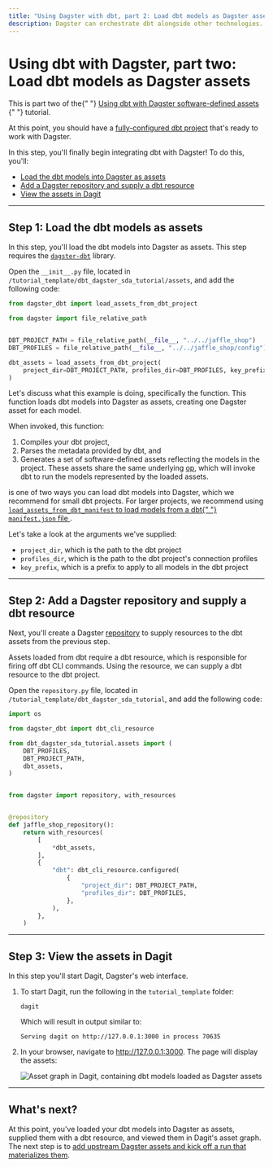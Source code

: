 ```yaml
---
title: "Using Dagster with dbt, part 2: Load dbt models as Dagster assets"
description: Dagster can orchestrate dbt alongside other technologies.
---
```


# Using dbt with Dagster, part two: Load dbt models as Dagster assets

<Note>
  This is part two of the{" "}
  <a href="/integrations/dbt/using-dbt-with-dagster">
    Using dbt with Dagster software-defined assets
  </a>{" "}
  tutorial.
</Note>

At this point, you should have a [fully-configured dbt project](/integrations/dbt/using-dbt-with-dagster/part-one) that's ready to work with Dagster.

In this step, you'll finally begin integrating dbt with Dagster! To do this, you'll:

- [Load the dbt models into Dagster as assets](#step-1-load-the-dbt-models-as-assets)
- [Add a Dagster repository and supply a dbt resource](#step-2-add-a-dagster-repository-and-supply-a-dbt-resource)
- [View the assets in Dagit](#step-3-view-the-assets-in-dagit)

---

## Step 1: Load the dbt models as assets

In this step, you'll load the dbt models into Dagster as assets. This step requires the [`dagster-dbt`](/\_apidocs/libraries/dagster-dbt) library.

Open the `__init__.py` file, located in `/tutorial_template/dbt_dagster_sda_tutorial/assets`, and add the following code:

```python
from dagster_dbt import load_assets_from_dbt_project

from dagster import file_relative_path


DBT_PROJECT_PATH = file_relative_path(__file__, "../../jaffle_shop")
DBT_PROFILES = file_relative_path(__file__, "../../jaffle_shop/config")

dbt_assets = load_assets_from_dbt_project(
    project_dir=DBT_PROJECT_PATH, profiles_dir=DBT_PROFILES, key_prefix=["jaffle_shop"]
)
```

Let's discuss what this example is doing, specifically the <PyObject module="dagster_dbt" object="load_assets_from_dbt_project" /> function. This function loads dbt models into Dagster as assets, creating one Dagster asset for each model.

When invoked, this function:

1. Compiles your dbt project,
2. Parses the metadata provided by dbt, and
3. Generates a set of software-defined assets reflecting the models in the project. These assets share the same underlying [op](/concepts/ops-jobs-graphs/ops), which will invoke dbt to run the models represented by the loaded assets.

<Note>
  <PyObject module="dagster_dbt" object="load_assets_from_dbt_project" /> is one
  of two ways you can load dbt models into Dagster, which we recommend for small
  dbt projects. For larger projects, we recommend using
  <a href="/integrations/dbt/reference#loading-models-using-load_assets_from_dbt_manifest">
    <code>load_assets_from_dbt_manifest</code> to load models from a dbt{" "}
    <code>manifest.json</code> file
  </a>.
</Note>

Let's take a look at the arguments we've supplied:

- `project_dir`, which is the path to the dbt project
- `profiles_dir`, which is the path to the dbt project's connection profiles
- `key_prefix`, which is a prefix to apply to all models in the dbt project

---

## Step 2: Add a Dagster repository and supply a dbt resource

Next, you'll create a Dagster [repository](/concepts/repositories-workspaces/repositories) to supply resources to the dbt assets from the previous step.

Assets loaded from dbt require a dbt resource, which is responsible for firing off dbt CLI commands. Using the <PyObject module="dagster_dbt" object="dbt_cli_resource" /> resource, we can supply a dbt resource to the dbt project.

Open the `repository.py` file, located in `/tutorial_template/dbt_dagster_sda_tutorial`, and add the following code:

```python
import os

from dagster_dbt import dbt_cli_resource

from dbt_dagster_sda_tutorial.assets import (
    DBT_PROFILES,
    DBT_PROJECT_PATH,
    dbt_assets,
)


from dagster import repository, with_resources


@repository
def jaffle_shop_repository():
    return with_resources(
        [
            *dbt_assets,
        ],
        {
            "dbt": dbt_cli_resource.configured(
                {
                    "project_dir": DBT_PROJECT_PATH,
                    "profiles_dir": DBT_PROFILES,
                },
            ),
        },
    )
```

---

## Step 3: View the assets in Dagit

In this step you'll start Dagit, Dagster's web interface.

1. To start Dagit, run the following in the `tutorial_template` folder:

   ```shell
   dagit
   ```

   Which will result in output similar to:

   ```shell
   Serving dagit on http://127.0.0.1:3000 in process 70635
   ```

2. In your browser, navigate to <http://127.0.0.1:3000>. The page will display the assets:

   <Image
   alt="Asset graph in Dagit, containing dbt models loaded as Dagster assets"
   src="/images/integrations/dbt/using-dbt-with-dagster/part-two-dbt-asset-graph.png"
   width={1090}
   height={894}
   />

---

## What's next?

At this point, you've loaded your dbt models into Dagster as assets, supplied them with a dbt resource, and viewed them in Dagit's asset graph. The next step is to [add upstream Dagster assets and kick off a run that materializes them](/integrations/dbt/using-dbt-with-dagster/part-three).
